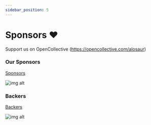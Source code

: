 ```yaml
---
sidebar_position: 5
---
```


# Sponsors ❤️

Support us on OpenCollective (https://opencollective.com/alosaur)

### Our Sponsors

[Sponsors](https://opencollective.com/alosaur)

![img alt](https://opencollective.com/alosaur/sponsors.svg?width=1000)

### Backers

[Backers](https://opencollective.com/alosaur)

![img alt](https://opencollective.com/alosaur/backers.svg?width=1000)
